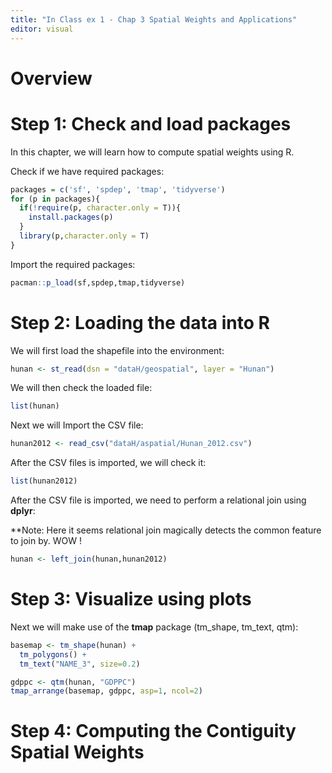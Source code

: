 ```yaml
---
title: "In Class ex 1 - Chap 3 Spatial Weights and Applications"
editor: visual
---
```


# Overview

# Step 1: Check and load packages

In this chapter, we will learn how to compute spatial weights using R.

Check if we have required packages:

```r
packages = c('sf', 'spdep', 'tmap', 'tidyverse')
for (p in packages){
  if(!require(p, character.only = T)){
    install.packages(p)
  }
  library(p,character.only = T)
}
```

Import the required packages:

```r
pacman::p_load(sf,spdep,tmap,tidyverse)
```

# Step 2: Loading the data into R

We will first load the shapefile into the environment:

```r
hunan <- st_read(dsn = "dataH/geospatial", layer = "Hunan")
```

We will then check the loaded file:

```r
list(hunan)
```

Next we will Import the CSV file:

```r
hunan2012 <- read_csv("dataH/aspatial/Hunan_2012.csv")
```

After the CSV files is imported, we will check it:

```r
list(hunan2012)
```

After the CSV file is imported, we need to perform a relational join using **dplyr**:

\*\*Note: Here it seems relational join magically detects the common feature to join by. WOW !

```r
hunan <- left_join(hunan,hunan2012)
```

# Step 3: Visualize using plots

Next we will make use of the **tmap** package (tm_shape, tm_text, qtm):

```r
basemap <- tm_shape(hunan) +
  tm_polygons() +
  tm_text("NAME_3", size=0.2)

gdppc <- qtm(hunan, "GDPPC")
tmap_arrange(basemap, gdppc, asp=1, ncol=2)
```

# Step 4: Computing the Contiguity Spatial Weights 
